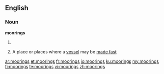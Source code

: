 ==English==

===Noun===
'''moorings'''

# {{plural of|mooring}}
#{{nautical}} A place or places where a [[vessel]] may be [[made fast]]

[[ar:moorings]]
[[et:moorings]]
[[fr:moorings]]
[[io:moorings]]
[[ku:moorings]]
[[my:moorings]]
[[fi:moorings]]
[[te:moorings]]
[[vi:moorings]]
[[zh:moorings]]